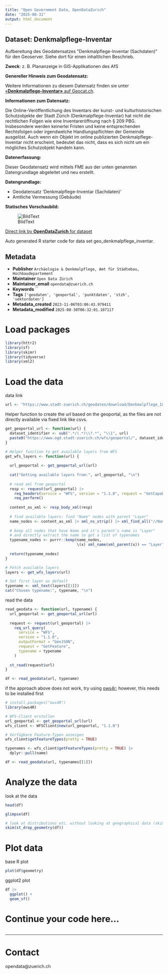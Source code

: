 ```yaml
---
title: "Open Government Data, OpenDataZurich"
date: "2025-08-31"
output: html_document
---
```


## Dataset: Denkmalpflege-Inventar

Aufbereitung des Geodatensatzes &quot;Denkmalpflege-Inventar (Sachdaten)&quot; für den Geoserver. Siehe dort für einen inhaltlichen Beschrieb.

**Zweck**: z. B. Plananzeige in GIS-Applikationen des AfS

**Genereller Hinweis zum Geodatensatz:**


Weitere Informationen zu diesem Datensatz finden sie unter [«**Denkmalpflege-Inventar»** auf Geocat.ch](https://www.geocat.ch/geonetwork/srv/ger/catalog.search#/metadata/afb5f323-b983-ac8b-6f44-0135333a1bdf).				
			   

**Informationen zum Datensatz:**

Die Online-Veröffentlichung des Inventars der kunst- und kulturhistorischen Schutzobjekte der
Stadt Zürich (Denkmalpflege-Inventar) hat nicht die rechtlichen Folgen wie eine Inventareröffnung
nach § 209 PBG. Insbesondere werden keinerlei Fristen und keine entsprechenden Rechtsfolgen
oder irgendwelche Handlungspflichten der Gemeinde ausgelöst. Auch wenn ein Objekt im online
publizierten Denkmalpflege-Inventar nicht erscheint, bedeutet das nicht, dass es sich nicht um ein
mögliches Schutzobjekt handeln kann.

**Datenerfassung:**

Dieser Geodatensatz wird mittels FME aus der unten genannten Datengrundlage abgeleitet und neu erstellt.

**Datengrundlage:**

* Geodatensatz 'Denkmalpflege-Inventar (Sachdaten)'
* Amtliche Vermessung (Gebäude)

**Statisches Vorschaubild:**

![BildText](https://www.gis.stadt-zuerich.ch/zueriplan_docs/geocat/afb5f323-b983-ac8b-6f44-0135333a1bdf.png)



[Direct link by **OpenDataZurich** for dataset](https://data.stadt-zuerich.ch/dataset/geo_denkmalpflege_inventar)

Auto generated R starter code for data set geo_denkmalpflege_inventar.

## Metadata

- **Publisher** `Archäologie & Denkmalpflege, Amt für Städtebau, Hochbaudepartement`
- **Maintainer** `Open Data Zürich`
- **Maintainer_email** `opendata@zuerich.ch`
- **Keywords** ``
- **Tags** `['geodaten', 'geoportal', 'punktdaten', 'stzh', 'vektordaten']`
- **Metadata_created** `2023-11-06T03:06:43.979411`
- **Metadata_modified** `2025-08-30T06:32:01.107117`


# Load packages

```r
library(httr2)
library(sf)
library(skimr)
library(tidyverse)
library(xml2)
```

# Load the data

data link
```r
url <- "https://www.stadt-zuerich.ch/geodaten/download/Denkmalpflege_Inventar?format=geojson_link"
```


Helper function to create the url based on the geoportal, as the files are not directly available via fixed link like csvs.
```r
get_geoportal_url <- function(url) {
  dataset_identifier <- sub(".*/(.*)\\?.*", "\\1", url)
  paste0("https://www.ogd.stadt-zuerich.ch/wfs/geoportal/", dataset_identifier)
}
```

```r
# Helper function to get available layers from WFS
get_wfs_layers <- function(url) {
  
  url_geoportal <- get_geoportal_url(url)
  
  cat("Getting available layers from:", url_geoportal, "\n")
  
  # read xml from geoportal
  resp <- request(url_geoportal) |> 
    req_headers(service = "WFS", version = "1.1.0", request = "GetCapabilities") |> 
    req_perform()
  
  content_as_xml <- resp_body_xml(resp)
  
  # find available layers: find "Name" nodes with parent "Layer"
  name_nodes <- content_as_xml |> xml_ns_strip() |> xml_find_all("//Name")
  
  # keep all nodes that have Name and it's parent's name is "Layer"
  # and directly extract the name to get a list of typenames
  typename_nodes <- purrr::keep(name_nodes,
                                \(x) xml_name(xml_parent(x)) == "Layer")
  
  return(typename_nodes)
}

# Fetch available layers
layers <- get_wfs_layers(url)

# Set first layer as default
typename <- xml_text(layers[[1]])
cat("Chosen typename:", typename, "\n")
```

read the data
```r
read_geodata <- function(url, typename) {
  url_geoportal <- get_geoportal_url(url)
  
  request <- request(url_geoportal) |>
    req_url_query(
      service = "WFS",
      version = "1.1.0",
      outputFormat = "GeoJSON",
      request = "GetFeature",
      typename = typename
    )
  
  st_read(request$url)
}

df <- read_geodata(url, typename)
```

if the approach above does not work, try using [ows4r](https://eblondel.github.io/ows4R/); however, this needs to be installed first
```r
# install.packages("ows4R")
library(ows4R)

# WFS-Client erstellen
url_geoportal <- get_geoportal_url(url)
wfs_client <- WFSClient$new(url_geoportal, "1.1.0")

# Verfügbare Feature-Typen anzeigen
wfs_client$getFeatureTypes(pretty = TRUE)

typenames <- wfs_client$getFeatureTypes(pretty = TRUE) |> 
  dplyr::pull(name)

df <- read_geodata(url, typenames[[1]])
```

# Analyze the data

look at the data
```r
head(df)
```

```r
glimpse(df)
```

```r
# look at distributions etc. without looking at geographical data (skim cannot deal with geometries)
skim(st_drop_geometry(df))
```

# Plot data

base R plot
```r
plot(df$geometry)
```

ggplot2 plot
```r
df |>
  ggplot() +
  geom_sf()
```

# Continue your code here...

```r

```

------------------------------------------------------------------------

# Contact

opendata@zuerich.ch
